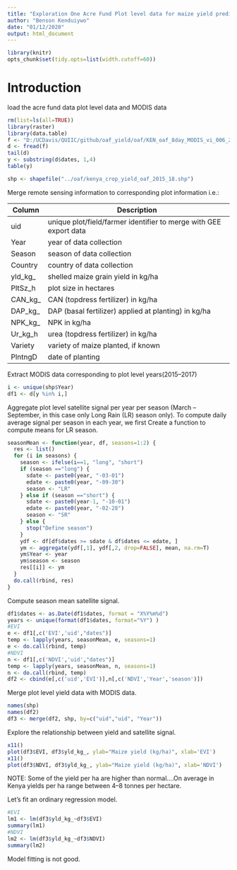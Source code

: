 ```yaml
---
title: "Exploration One Acre Fund Plot level data for maize yield prediction"
author: "Benson Kenduiywo"
date: "01/12/2020"
output: html_document
---
```


```r
library(knitr)
opts_chunk$set(tidy.opts=list(width.cutoff=60))

```

# Introduction

load the acre fund data plot level data and MODIS data

```r
rm(list=ls(all=TRUE))
library(raster)
library(data.table)
f <- "D:/UCDavis/QUIIC/github/oaf_yield/oaf/KEN_oaf_8day_MODIS_vi_006_250m.csv"
d <- fread(f)
tail(d)
y <- substring(d$dates, 1,4)
table(y)

shp <- shapefile("../oaf/kenya_crop_yield_oaf_2015_18.shp")
```

Merge remote sensing information to corresponding plot information i.e.:

|Column|Description|
|---|---|
|uid|unique plot/field/farmer identifier to merge with GEE export data| 
|Year|year of data collection|
|Season|season of data collection|
|Country|country of data collection|
|yld_kg_|shelled maize grain yield in kg/ha|
|PltSz_h|plot size in hectares|
|CAN_kg_|CAN (topdress fertilizer) in kg/ha|
|DAP_kg_|DAP (basal fertilizer) applied at planting) in kg/ha|
|NPK_kg_|NPK in kg/ha|
|Ur_kg_h|urea (topdress fertilizer) in kg/ha|
|Variety|variety of maize planted, if known|
|PlntngD|date of planting|

Extract MODIS data corresponding to plot level years(2015--2017)

```r
i <- unique(shp$Year)
df1 <- d[y %in% i,]
```

Aggregate plot level satellite signal per year per season (March -- September, in this case only Long Rain (LR) season only). To compute daily average signal per season in each year, we first Create a function to compute means for LR season.

```r
seasonMean <- function(year, df, seasons=1:2) {
  res <- list()
  for (i in seasons) {
    season <- ifelse(i==1, "long", "short")
    if (season =="long") {
      sdate <- paste0(year, "-03-01")
      edate <- paste0(year, "-09-30")
      season <- "LR"
    } else if (season =="short") {
      sdate <- paste0(year-1, "-10-01")
      edate <- paste0(year, "-02-28")
      season <- "SR"
    } else {
      stop("Define season")
    }
    ydf <- df[df$dates >= sdate & df$dates <= edate, ]
    ym <- aggregate(ydf[,1], ydf[,2, drop=FALSE], mean, na.rm=T)
    ym$Year <- year
    ym$season <- season
    res[[i]] <- ym    
  }  
  do.call(rbind, res)  
}

```


Compute season mean satellite signal.

```r
df1$dates <- as.Date(df1$dates, format = "X%Y%m%d")
years <- unique(format(df1$dates, format="%Y") )
#EVI
e <- df1[,c('EVI','uid',"dates")]
temp <- lapply(years, seasonMean, e, seasons=1)
e <- do.call(rbind, temp)
#NDVI
n <- df1[,c('NDVI','uid',"dates")]
temp <- lapply(years, seasonMean, n, seasons=1)
n <- do.call(rbind, temp)
df2 <- cbind(e[,c('uid','EVI')],n[,c('NDVI','Year','season')])
```

Merge plot level yield data with MODIS data. 

```r
names(shp)
names(df2)
df3 <- merge(df2, shp, by=c("uid","uid", "Year"))

```

Explore the relationship between yield and satellite signal.

```r
x11()
plot(df3$EVI, df3$yld_kg_, ylab="Maize yield (kg/ha)", xlab='EVI')
x11()
plot(df3$NDVI, df3$yld_kg_, ylab="Maize yield (kg/ha)", xlab='NDVI')

```
 
NOTE: Some of the yield per ha are higher than normal....On average in Kenya yields per ha range between 4--8 tonnes per hectare. 
 

Let's fit an ordinary regression model.

```r
#EVI
lm1 <- lm(df3$yld_kg_~df3$EVI)
summary(lm1)
#NDVI
lm2 <- lm(df3$yld_kg_~df3$NDVI)
summary(lm2)

```

Model fitting is not good.

 


